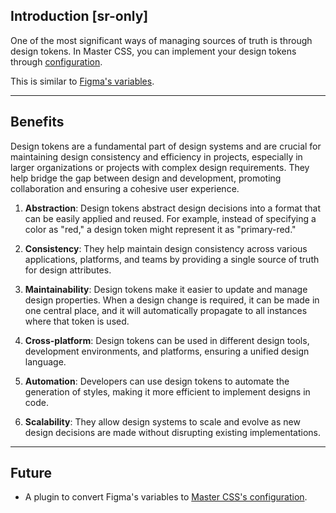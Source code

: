 ## Introduction [sr-only]
One of the most significant ways of managing sources of truth is through design tokens. In Master CSS, you can implement your design tokens through [configuration](/reference/configuration).

This is similar to [Figma's variables](https://help.figma.com/hc/en-us/articles/15145852043927-Create-and-manage-variables).

---

## Benefits
Design tokens are a fundamental part of design systems and are crucial for maintaining design consistency and efficiency in projects, especially in larger organizations or projects with complex design requirements. They help bridge the gap between design and development, promoting collaboration and ensuring a cohesive user experience.

1. **Abstraction**: Design tokens abstract design decisions into a format that can be easily applied and reused. For example, instead of specifying a color as "red," a design token might represent it as "primary-red."

2. **Consistency**: They help maintain design consistency across various applications, platforms, and teams by providing a single source of truth for design attributes.

3. **Maintainability**: Design tokens make it easier to update and manage design properties. When a design change is required, it can be made in one central place, and it will automatically propagate to all instances where that token is used.

4. **Cross-platform**: Design tokens can be used in different design tools, development environments, and platforms, ensuring a unified design language.

5. **Automation**: Developers can use design tokens to automate the generation of styles, making it more efficient to implement designs in code.

6. **Scalability**: They allow design systems to scale and evolve as new design decisions are made without disrupting existing implementations.

---

## Future
- A plugin to convert Figma's variables to [Master CSS's configuration](/reference/configuration).